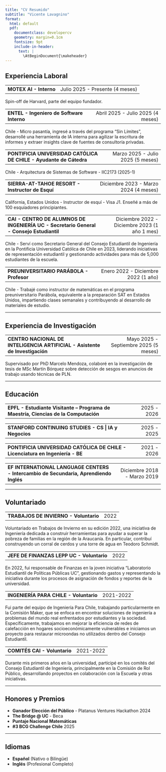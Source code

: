 ```yaml
---
title: "CV Resumido"
subtitle: "Vicente Lavagnino"
format:
  html: default
  pdf: 
    documentclass: developercv
    geometry: margin=0.1cm
    fontsize: 9pt
    include-in-header:
      text: |
        \AtBeginDocument{\makeheader}
---
```


## Experiencia Laboral

<table width="100%">
<tr>
<td><strong>MOTEX AI - Interno</strong></td>
<td align="right">Julio 2025 - Presente (4 meses)</td>
</tr>
</table>
Spin-off de Harvard, parte del equipo fundador.

<table width="100%">
<tr>
<td><strong>ENTEL - Ingeniero de Software Interno</strong></td>
<td align="right">Abril 2025 - Julio 2025 (4 meses)</td>
</tr>
</table>
Chile - Micro pasantía, ingresé a través del programa "Sin Límites", desarrollé una herramienta de IA interna para agilizar la escritura de informes y extraer insights clave de fuentes de consultoría privadas.

<table width="100%">
<tr>
<td><strong>PONTIFICIA UNIVERSIDAD CATÓLICA DE CHILE - Ayudante de Cátedra</strong></td>
<td align="right">Marzo 2025 - Julio 2025 (5 meses)</td>
</tr>
</table>
Chile - Arquitectura de Sistemas de Software - IIC2173 (2025-1)

<table width="100%">
<tr>
<td><strong>SIERRA-AT-TAHOE RESORT - Instructor de Esquí</strong></td>
<td align="right">Diciembre 2023 - Marzo 2024 (4 meses)</td>
</tr>
</table>
California, Estados Unidos - Instructor de esquí - Visa J1. Enseñé a más de 100 esquiadores principiantes.

<table width="100%">
<tr>
<td><strong>CAI - CENTRO DE ALUMNOS DE INGENIERÍA UC - Secretario General - Consejo Estudiantil</strong></td>
<td align="right">Diciembre 2022 - Diciembre 2023 (1 año 1 mes)</td>
</tr>
</table>
Chile - Serví como Secretario General del Consejo Estudiantil de Ingeniería en la Pontificia Universidad Católica de Chile en 2023, liderando iniciativas de representación estudiantil y gestionando actividades para más de 5,000 estudiantes de la escuela.

<table width="100%">
<tr>
<td><strong>PREUNIVERSITARIO PARÁBOLA - Profesor</strong></td>
<td align="right">Enero 2022 - Diciembre 2022 (1 año)</td>
</tr>
</table>
Chile - Trabajé como instructor de matemáticas en el programa preuniversitario Parábola, equivalente a la preparación SAT en Estados Unidos, impartiendo clases semanales y contribuyendo al desarrollo de materiales de estudio.

---

## Experiencia de Investigación

<table width="100%">
<tr>
<td><strong>CENTRO NACIONAL DE INTELIGENCIA ARTIFICIAL - Asistente de Investigación</strong></td>
<td align="right">Mayo 2025 - Septiembre 2025 (5 meses)</td>
</tr>
</table>
Supervisado por PhD Marcelo Mendoza, colaboré en la investigación de tesis de MSc Martín Bórquez sobre detección de sesgos en anuncios de trabajo usando técnicas de PLN.

---

## Educación

<table width="100%">
<tr>
<td><strong>EPFL - Estudiante Visitante – Programa de Maestría, Ciencias de la Computación</strong></td>
<td align="right">2025 - 2026</td>
</tr>
</table>

<table width="100%">
<tr>
<td><strong>STANFORD CONTINUING STUDIES - CS | IA y Negocios</strong></td>
<td align="right">2025 - 2025</td>
</tr>
</table>

<table width="100%">
<tr>
<td><strong>PONTIFICIA UNIVERSIDAD CATÓLICA DE CHILE - Licenciatura en Ingeniería - BE</strong></td>
<td align="right">2021 - 2026</td>
</tr>
</table>

<table width="100%">
<tr>
<td><strong>EF INTERNATIONAL LANGUAGE CENTERS - Intercambio de Secundaria, Aprendiendo Inglés</strong></td>
<td align="right">Diciembre 2018 - Marzo 2019</td>
</tr>
</table>

---

## Voluntariado

<table width="100%">
<tr>
<td><strong>TRABAJOS DE INVIERNO - Voluntario</strong></td>
<td align="right">2022</td>
</tr>
</table>
Voluntariado en Trabajos de Invierno en su edición 2022, una iniciativa de Ingeniería dedicada a construir herramientas para ayudar a superar la pobreza de familias en la región de la Araucanía. En particular, contribuí construyendo un corral de cerdos y una torre de agua en Teodoro Schmidt.

<table width="100%">
<tr>
<td><strong>JEFE DE FINANZAS LEPP UC - Voluntario</strong></td>
<td align="right">2022</td>
</tr>
</table>
En 2022, fui responsable de Finanzas en la joven iniciativa "Laboratorio Estudiantil de Políticas Públicas UC", gestionando gastos y representando la iniciativa durante los procesos de asignación de fondos y reportes de la universidad.

<table width="100%">
<tr>
<td><strong>INGENIERÍA PARA CHILE - Voluntario</strong></td>
<td align="right">2021-2022</td>
</tr>
</table>
Fui parte del equipo de Ingeniería Para Chile, trabajando particularmente en la Comisión Maker, que se enfoca en encontrar soluciones de ingeniería a problemas del mundo real enfrentados por estudiantes y la sociedad. Específicamente, trabajamos en mejorar la eficiencia de redes de calefacción en hogares socioeconómicamente vulnerables e iniciamos un proyecto para restaurar microondas no utilizados dentro del Consejo Estudiantil.

<table width="100%">
<tr>
<td><strong>COMITÉS CAI - Voluntario</strong></td>
<td align="right">2021-2022</td>
</tr>
</table>
Durante mis primeros años en la universidad, participé en los comités del Consejo Estudiantil de Ingeniería, principalmente en la Comisión de Rol Público, desarrollando proyectos en colaboración con la Escuela y otras iniciativas.

---

## Honores y Premios

- **Ganador Elección del Público** - Platanus Ventures Hackathon 2024
- **The Bridge @ UC** - Beca
- **Puntaje Nacional Matemáticas**
- **#3 BCG Challenge Chile** 2025

---

## Idiomas

- **Español** (Nativo o Bilingüe)
- **Inglés** (Profesional Completo)
